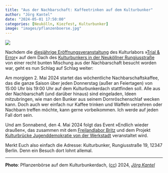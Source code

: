 ```yaml
---
title: "Aus der Nachbarschaft: Kaffeetrinken auf dem Kulturbunker"
author: "Jörg Kantel"
date: "2024-05-01 17:50:00"
categories: [Neukölln, Kiezfest, Kulturbunker]
image: "images/pflanzenboerse.jpg"
---
```


[![](images/pflanzenboerse-b.jpg)](https://www.flickr.com/photos/schockwellenreiter/53682243439/)

Nachdem die [diesjährige Eröffnungsveranstaltung](https://kantel.github.io/posts/2024042501_kulturbunker_fruehling/) des Kulturlabors »[Trial & Error](https://www.trial-error.org/)« auf dem Dach des [Kulturbunkers in der Neuköllner Rungiusstraße](https://kantel.github.io/posts/2023100601_kulturbunker/) von einer recht bunten Mischung aus der Nachbarschaft besucht worden war, geht es nun Schlag auf Schlag weiter:

Am morgigen 2. Mai 2024 startet das wöchentliche Nachbarschaftskaffee, das die ganze Saison über jeden Donnerstag (außer an Feiertagen) von 15:00 Uhr bis 19:00 Uhr auf dem Kulturbunkerdach stattfinden soll. Alle aus der Nachbarschaft (und darüber hinaus) sind eingeladen, Ideen mitzubringen, wie man den Bunker aus seinem Dornröschenschlaf wecken kann. Doch auch wer einfach nur Kaffee trinken und Waffeln verzehren oder Nachbarn treffen möchte, kann gerne vorbeikommen. Ich werde auf jeden Fall dort sein.

Und am Sonnabend, den 4. Mai 2024 folgt das Event »Endlich wieder draußen«, das zusammen mit dem [Freilandlabor Britz](https://www.freilandlabor-britz.de/) und dem Projekt [Kulturbrücke Jugenddemokratie von der Werkstadt](https://werkstadt.berlin/kulturbruecke-jugenddemokratie) veranstaltet wird.

Merkt Euch also einfach die Adresse: Kulturbunker, Rungiusstraße 19, 12347 Berlin. Denn ein Besuch dort lohnt allemal. 

---

**Photo**: Pflanzenbörse auf dem Kulturbunkerdach, ([cc](http://creativecommons.org/licenses/by-nc-nd/2.0/)) 2024, *[Jörg Kantel](http://cognitiones.kantel-chaos-team.de/cv.html)*